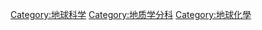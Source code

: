 {{catmore}}
{{Commonscat|Mineralogy}}

[[Category:地球科学|Category:地球科学]]
[[Category:地质学分科|Category:地质学分科]]
[[Category:地球化學|Category:地球化學]]